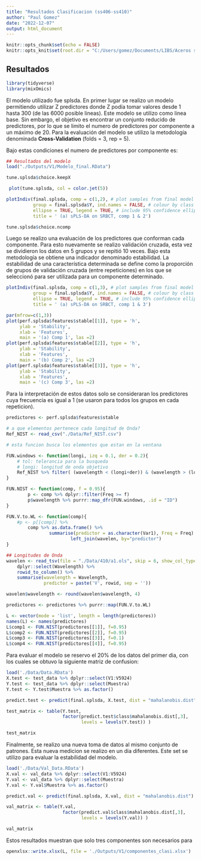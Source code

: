 ```yaml
---
title: "Resultados Clasificacion (ss406-ss410)"
author: "Paul Gomez"
date: "2022-12-07"
output: html_document
---
```


```r
knitr::opts_chunk$set(echo = FALSE)
knitr::opts_knit$set(root.dir = "C:/Users/gomez/Documents/LIBS/Aceros ss400") 
```

## Resultados

```r
library(tidyverse)
library(mixOmics)
```

El modelo utilizado fue splsda. En primer lugar se realizo un modelo permitiendo utilizar Z predictores donde Z podía tomar valores desde 1 hasta 300 (de las 6000 posible lineas). Este modelo se utilizo como linea base. Sin embargo, el objetivo es encontrar un conjunto reducido de predictores, por lo que se limito el numero de predictores por componente a un máximo de 20. Para la evaluación del modelo se utilizo la metodología denominada **Cross-Validation** (folds = 3, rep = 5).

Bajo estas condiciones el numero de predictores por componente es:

```r
## Resultados del modelo
load("./Outputs/V1/Modelo_final.RData")
```

```r
tune.splsda$choice.keepX 
```
```r
 plot(tune.splsda, col = color.jet(5))
```

```r
plotIndiv(final.splsda, comp = c(1,2), # plot samples from final model
          group = final.splsda$Y, ind.names = FALSE, # colour by class label
          ellipse = TRUE, legend = TRUE, # include 95% confidence ellipse
          title = ' (a) sPLS-DA on SRBCT, comp 1 & 2')
```


```r
tune.splsda$choice.ncomp
```
Luego se realizo una evaluación de los predictores que conforman cada componente. Para esto nuevamente se realizo validación cruzada, esta vez se dividieron los datos en 5 grupos y se repitió 10 veces. Bajo esta metodología se obtiene una indicador denominado estabilidad. La estabilidad de una característica determinada se define como la proporción de grupos de validación cruzada (entre repeticiones) en los que se seleccionó para ser utilizada para un componente determinado.
```r
plotIndiv(final.splsda, comp = c(1,3), # plot samples from final model
          group = final.splsda$Y, ind.names = FALSE, # colour by class label
          ellipse = TRUE, legend = TRUE, # include 95% confidence ellipse
          title = ' (a) sPLS-DA on SRBCT, comp 1 & 3')
```

```r
par(mfrow=c(1,3))
plot(perf.splsda$features$stable[[1]], type = 'h', 
     ylab = 'Stability', 
     xlab = 'Features', 
     main = '(a) Comp 1', las =2)
plot(perf.splsda$features$stable[[2]], type = 'h', 
     ylab = 'Stability', 
     xlab = 'Features', 
     main = '(b) Comp 2', las =2)
plot(perf.splsda$features$stable[[3]], type = 'h', 
     ylab = 'Stability', 
     xlab = 'Features',
     main = '(c) Comp 3', las =2)

```
Para la interpretación de estos datos solo se consideraran los predictores cuya frecuencia es igual a 1 (se usaron para todos los grupos en cada repeticion).

```r
predictores <- perf.splsda$features$stable

# a que elementos pertenece cada longitud de Onda?
Ref_NIST <- read_csv("./Data/Ref_NIST.csv")

# esta funcion busca los elementos que estan en la ventana

FUN.windows <- function(longi, izq = 0.1, der = 0.2){
    # tol: telerancia para la busqueda
    # longi: longitud de onda objetivo
    Ref_NIST %>% filter( (wavelength < (longi+der)) & (wavelength > (longi-izq)))
}

FUN.NIST <- function(comp, f = 0.95){
        p <- comp %>% dplyr::filter(Freq >= f) 
        p$wavelength %>% purrr::map_dfr(FUN.windows, .id = "ID")
}

FUN.V.to.WL <- function(comp){
    #p <- p[[comp]] %>% 
        comp %>% as.data.frame() %>% 
                summarise(predictor = as.character(Var1), Freq = Freq) %>% 
                        left_join(wavelen, by="predictor")
}

## Longitudes de Onda
wavelen <- read_tsv(file = "./Data/410/a1.ols", skip = 6, show_col_types = FALSE) %>% 
    dplyr::select(Wavelength) %>% 
    rowid_to_column() %>% 
    summarise(wavelength = Wavelength,
              predictor = paste('V', rowid, sep = ''))

wavelen$wavelength <- round(wavelen$wavelength, 4)
```

```r
predictores <- predictores %>% purrr::map(FUN.V.to.WL)
```

```r
L <- vector(mode = 'list', length = length(predictores))
names(L) <- names(predictores)
L$comp1 <- FUN.NIST(predictores[[1]], f=0.95)
L$comp2 <- FUN.NIST(predictores[[2]], f=0.95)
L$comp3 <- FUN.NIST(predictores[[3]], f=0.1)
L$comp4 <- FUN.NIST(predictores[[4]], f=0.95)

```

Para evaluar el modelo se reservo el 20% de los datos del primer dia, con los cuales se obtuvo la siguiente matriz de confusion:

```r
load('./Data/Data.RData')
X.test <- test_data %>% dplyr::select(V1:V5924)
Y.test <- test_data %>% dplyr::select(Muestra)
Y.test <- Y.test$Muestra %>% as.factor()

predict.test <- predict(final.splsda, X.test, dist = "mahalanobis.dist")

test_matrix <- table(Y.test, 
                     factor(predict.test$class$mahalanobis.dist[,3], 
                            levels = levels(Y.test)) )

test_matrix
```

Finalmente, se realizo una nueva toma de datos al mismo conjunto de patrones. Esta nueva medicion se realizo en un dia diferentes. Este set se utilizo para evaluar la estabilidad del modelo.
```r
load('./Data/Val_Data.RData')
X.val <- val_data %>% dplyr::select(V1:V5924)
Y.val <- val_data %>% dplyr::select(Muestra)
Y.val <- Y.val$Muestra %>% as.factor()

predict.val <- predict(final.splsda, X.val, dist = "mahalanobis.dist")

val_matrix <- table(Y.val, 
                     factor(predict.val$class$mahalanobis.dist[,3], 
                            levels = levels(Y.val)) )

val_matrix 
```
Estos resultados muestran que solo tres componentes son necesarios para 

```r
openxlsx::write.xlsx(L, file = './Outputs/V1/componentes_clasi.xlsx')
```